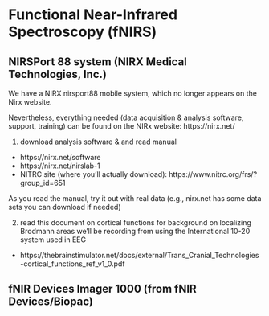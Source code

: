 # Functional Near-Infrared Spectroscopy (fNIRS)

## NIRSPort 88 system (NIRX Medical Technologies, Inc.)

We have a NIRX nirsport88 mobile system, which no longer appears on the Nirx website.

Nevertheless, everything needed (data acquisition & analysis software, support, training) can be found on the NIRx website: 
https://nirx.net/

1. download analysis software & and read manual
- https://nirx.net/software
- https://nirx.net/nirslab-1
- NITRC site (where you'll actually download): https://www.nitrc.org/frs/?group_id=651

As you read the manual, try it out with real data (e.g., nirx.net has some data sets you can download if needed)

2. read this document on cortical functions for background on localizing Brodmann areas we'll be recording from using the International 10-20 system used in EEG
- https://thebrainstimulator.net/docs/external/Trans_Cranial_Technologies-cortical_functions_ref_v1_0.pdf





## fNIR Devices Imager 1000 (from fNIR Devices/Biopac)


